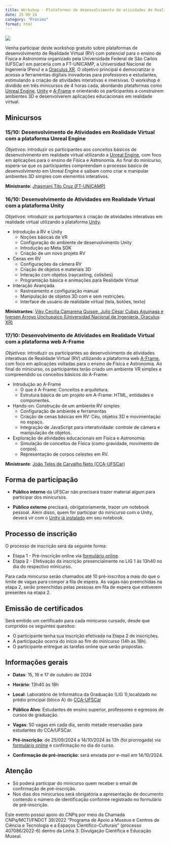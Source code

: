 ```yaml
---
title: Workshop - Plataformas de desenvolvimento de atividades de Realidade Virtual para o Ensino de Física e Astronomia
date: 25 09 24
category: "Próximo" 
format: html
---
```


![](workshoVR.webp)

Venha participar deste workshop gratuito sobre plataformas de desenvolvimento de Realidade Virtual (RV) com potencial para o ensino de Física e Astronomia organizado pela Universidade Federal de São Carlos (UFSCar) em parceria com a FT-UNICAMP, a Universidad Nacional de Ingeniería (Peru) e a [Oraculus XR](https://oraculusxr.com/). O objetivo principal é democratizar o acesso a ferramentas digitais inovadoras para professores e estudantes, estimulando a criação de atividades interativas e imersivas. O workshop é dividido em três minicursos de 4 horas cada, abordando plataformas como [Unreal Engine](https://www.unrealengine.com/pt-BR), [Unity](https://unity.com/pt) e [A-Frame](https://aframe.io/) e orientando os participantes a construírem ambientes 3D e desenvolverem aplicações educacionais em realidade virtual.

## Minicursos

### 15/10: Desenvolvimento de Atividades em Realidade Virtual com a plataforma Unreal Engine

*Objetivos*: introduzir os participantes aos conceitos básicos de desenvolvimento em realidade virtual utilizando a [Unreal Engine](https://www.unrealengine.com/pt-BR), com foco em aplicações para o ensino de Física e Astronomia. Ao final do minicurso, espera-se que os participantes compreendam o processo básico de desenvolvimento em Unreal Engine e saibam como criar e manipular ambientes 3D simples com elementos interativos.

**Ministrante**: [Jhasmani Tito Cruz (FT-UNICAMP)](/equipe/estudantes/jhasmani_tito_cruz.qmd)

### 16/10: Desenvolvimento de Atividades em Realidade Virtual com a plataforma Unity

*Objetivos*: introduzir os participantes à criação de atividades interativas em realidade virtual utilizando a plataforma [Unity](https://unity.com/pt).

+ Introdução à RV e Unity
    - Noções básicas de VR
    - Configuração do ambiente de desenvolvimento Unity
    - Introdução ao Meta SDK
    - Criação de um novo projeto RV
+ Cenas em RV
    - Configurações da câmera RV
    - Criação de objetos e materiais 3D
    - Interação com objetos (raycasting, colisões)
    - Programação básica e animações para Realidade Virtual
+ Interação Avançada
    - Rastreamento e configuração manual
    - Manipulação de objetos 3D com e sem restrições.
    - Interface de usuário de realidade virtual (tela, botões, texto)

**Ministrantes**: [Viky Cecilia Camarena Quispe, Julio César Cubas Aguinaga e Iversen Arroyo Unchupaico (Universidad Nacional de Ingeniería, Oraculus XR)](https://oraculusxr.com/)

### 17/10: Desenvolvimento de Atividades em Realidade Virtual com a plataforma web A-Frame

*Objetivos*: introduzir os participantes ao desenvolvimento de atividades interativas de Realidade Virtual (RV) utilizando a plataforma web [A-Frame](https://aframe.io/), com foco em aplicações voltadas para o ensino de Física e Astronomia. Ao final do minicurso, os participantes terão criado um ambiente VR simples e compreendido os conceitos básicos do A-Frame.

- Introdução ao A-Frame
    - O que é A-Frame: Conceitos e arquitetura.
    - Estrutura básica de um projeto em A-Frame: HTML, entidades e componentes.
- Hands-on: Construção de um ambiente RV simples
    - Configuração de ambiente e ferramentas
    - Criação de cenas básicas em RV: Céu, objetos 3D e movimentação no espaço.
    - Integração de JavaScript para interatividade: controle de câmera e manipulação de objetos.
 - Exploração de atividades educacionais em Física e Astronomia:
    - Simulação de conceitos de Física (como gravidade, movimento de corpos).
    - Representação de corpos celestes em RV.

**Ministrante**: [João Teles de Carvalho Neto (CCA-UFSCar)](/equipe/professores/joao_teles.qmd)

## Forma de participação

- **Público interno** da UFSCar não precisará trazer material algum para participar dos minicursos.

- **Público externo** precisará, obrigatoriamente, trazer um notebook pessoal. Além disso, quem for participar do minicurso com o Unity, deverá vir com o [Unity já instalado](https://unity.com/pt/download) em seu notebook.

## Processo de inscrição

O processo de inscrição será da seguinte forma:

- Etapa 1 - Pré-inscrição online via [formulário online](https://forms.gle/RU8US7j6KKTJ2wwh6).
- Etapa 2 - Efetivação da inscrição presencialmente no LIG 1 às 13h40 no dia do respectivo minicurso.

Para cada minicurso serão chamados até 10 pré-inscritos a mais do que o limite de vagas para compor a fila de espera. As vagas não preenchidas na etapa 2, serão preenchidas pelas pessoas em fila de espera que estiverem presentes na etapa 2.

## Emissão de certificados

Será emitido um certificado para cada minicurso cursado, desde que cumpridos os seguintes quesitos:

- O participante tenha sua inscrição efetivada na Etapa 2 de inscrições.
- A participação ocorra do início ao fim do minicurso (14h às 18h).
- O participante entregue as tarefas online que serão propostas.


## Informações gerais

- **Datas**: 15, 16 e 17 de outubro de 2024

- **Horário**: 13h40 às 18h

- **Local**: Laboratório de Informática da Graduação (LIG 1),localizado no prédio principal (bloco A) do [CCA-UFSCar](/localizacao/localizacao.qmd)

- **Público Alvo**: Estudantes de ensino superior, professores e egressos de cursos de graduação.

- **Vagas**: 50 vagas em cada dia, sendo metade reservadas para estudantes do CCA/UFSCar.

- **Pré-inscrição**: de 25/09/2024 a 14/10/2024 às 13h (foi prorrogada) via [formulário online](https://forms.gle/RU8US7j6KKTJ2wwh6) e confirmação no dia do curso.

- **Confirmação de pré-inscrição**: será enviada por e-mail em 14/10/2024.


::: {.callout-note}
## Atenção
- Só poderá participar do minicurso quem receber o email de confirmação de pré-inscrição.
- Nos dias dos minicursos será obrigatória a apresentação de documento contendo o número de identificação conforme registrado no formulário de pré-inscrição.
:::

Este evento possui apoio do CNPq por meio da Chamada CNPq/MCTI/FNDCT 39/2022 "Programa de Apoio a Museus e Centros de Ciência e Tecnologia e a Espaços Científico-Culturais" (processo 407086/2022-6) dentro da Linha 3: Divulgação Científica e Educação Museal.